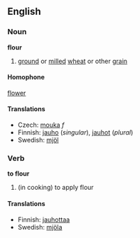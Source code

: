 ==English==
===Noun===
'''flour'''
#[[ground]] or [[milled]] [[wheat]] or other [[grain]]

====Homophone====
[[flower]]

====Translations====
*Czech: [[mouka]] ''f''
*Finnish: [[jauho]] (''singular''), [[jauhot]] (''plural'')
*Swedish: [[mjöl]]

===Verb===
'''to flour'''
#(in cooking) to apply flour

====Translations====
*Finnish: [[jauhottaa]]
*Swedish: [[mjöla]]